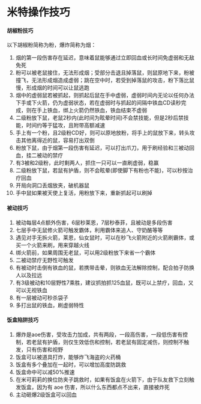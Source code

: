 # 米特操作技巧

#### 胡椒粉技巧

以下胡椒粉简称为粉，爆炸简称为烟：

1. 烟的第一段伤害存在延迟，意味着鼠能够通过立即回血或长时间免虚弱和无敌免死
2. 粉可以被老鼠接住，无法形成烟；受部分击退且掉落鼠，则鼠原地下来，粉被撞飞，无法形成烟造成虚弱；跳在空中时，若受到掉落鼠的攻击，粉下落比鼠慢，形成烟的时间可以让鼠逃跑
3. 烟中的虚弱鼠若被抓起，则抓起后鼠在手中虚弱，虚弱时间内无论以任何办法下手或下火箭，仍为虚弱状态，若在虚弱时与抓起的间隔中铁血CD读秒完成，则在手上铁血，绑上火箭仍然铁血，铁血结束不虚弱
4. 二级粉放下鼠，老鼠2秒内(此时间为眩晕时间)不会禁技能，但是2秒后禁技能，时间约等于猛攻，且附带高额减速
5. 手上有一个粉，且2级粉CD好，则可以原地放粉，将手上的鼠放下来，转头攻击其他离得近的鼠，容易打出双倒
6. 粉放下鼠，由于烟第一段伤害有延迟，可以打出爪刀，用于刷经验和三被动回血，挂二被动的禁疗
7. 有3被和2级粉，此时剩两人，抓住一只可以一直刷虚弱，稳赢
8. 二级粉放下鼠，若鼠有护盾，则不会眩晕(即使脚下有粉也不能)，可以秒按治疗回血
9. 开局向洞口丢烟放夹，破机器鼠
10. 手中鼠如果被天使上复活，用粉放下来，重新抓起可以刷掉

#### 被动技巧

1. 被动每层4点额外伤害，6层秒莱恩，7层秒泰菲，且被动是多段伤害
2. 七层手中无鼠修火箭可触发霸体，利用霸体来追人、守奶酪等等
3. 遇见对手无拆火箭，莱恩，仙女鼠时，可以在秒飞火箭附近的火箭刷霸体，或买一个火箭来刷，用来穿越火线
4. 绑火箭前，如果周围无老鼠，可以用2级粉放下来省一个霸体
5. 二被动禁疗无野性可触发
6. 有被动时击倒有铁血的鼠，若携带击晕，则铁血无法解除控制，配合拍子防换人以及拉远
7. 有3级被动和10层野性7乘胜，建议抓拍抓125血鼠，既可以上禁疗，回血，又可以无视铁血
8. 有一层被动可秒杀袋子
9. 多打出鼠的铁血，刷虚弱特性

#### 饭盒陷阱技巧

1. 爆炸是aoe伤害，受攻击力加成，共有两段，一段高伤害，一段低伤害有控制，若老鼠有护盾，则仅生效低伤和控制，若老鼠有固定减伤，则控制不触发，只有伤害和视野
2. 饭盒可以被道具打炸，能够炸飞海盗的火药桶
3. 饭盒有多个叠加在一起时，可以增加高度防跳救
4. 饭盒命中可以减50%推速
5. 在米可莉莉的换位防夹子跳救时，如果有饭盒在火箭下，由于队友救下立刻触发饭盒，因为有 aoe 伤害，所以什么东西都点不出来，直接被炸死
6. 主动砸爆2级饭盒可以回血
